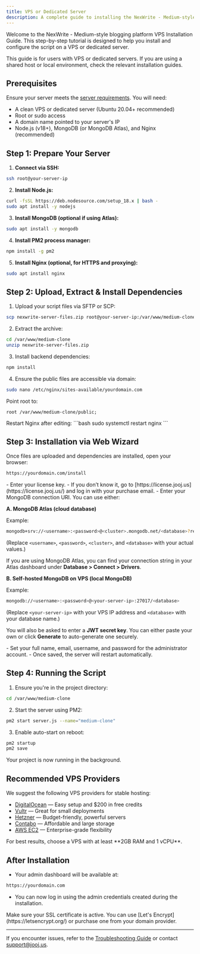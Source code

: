 ```yaml
---
title: VPS or Dedicated Server
description: A complete guide to installing the NexWrite - Medium-style blogging platform script on your VPS or dedicated server, including setup, license activation, and database configuration.
---
```


Welcome to the NexWrite - Medium-style blogging platform VPS Installation Guide. This step-by-step tutorial is designed to help you install and configure the script on a VPS or dedicated server.

<Note>
  This guide is for users with VPS or dedicated servers. If you are using a shared host or local environment, check the relevant installation guides.
</Note>

## Prerequisites

Ensure your server meets the [server requirements](/get-started/server-requirements). You will need:

- A clean VPS or dedicated server (Ubuntu 20.04+ recommended)
- Root or sudo access
- A domain name pointed to your server's IP
- Node.js (v18+), MongoDB (or MongoDB Atlas), and Nginx (recommended)

## Step 1: Prepare Your Server

1. **Connect via SSH:**
```bash
ssh root@your-server-ip
```

2. **Install Node.js:**
```bash
curl -fsSL https://deb.nodesource.com/setup_18.x | bash -
sudo apt install -y nodejs
```

3. **Install MongoDB (optional if using Atlas):**
```bash
sudo apt install -y mongodb
```

4. **Install PM2 process manager:**
```bash
npm install -g pm2
```

5. **Install Nginx (optional, for HTTPS and proxying):**
```bash
sudo apt install nginx
```

## Step 2: Upload, Extract & Install Dependencies

1. Upload your script files via SFTP or SCP:
```bash
scp nexwrite-server-files.zip root@your-server-ip:/var/www/medium-clone
```

2. Extract the archive:
```bash
cd /var/www/medium-clone
unzip nexwrite-server-files.zip
```

3. Install backend dependencies:
```bash
npm install
```

4. Ensure the public files are accessible via domain:
```bash
sudo nano /etc/nginx/sites-available/yourdomain.com
```
Point root to:
```nginx
root /var/www/medium-clone/public;
```

<Note>
  Restart Nginx after editing:
```bash
sudo systemctl restart nginx
```
</Note>

## Step 3: Installation via Web Wizard

Once files are uploaded and dependencies are installed, open your browser:

```txt
https://yourdomain.com/install
```

<Steps>
<Step title="License Activation">
- Enter your license key.
- If you don’t know it, go to [https://license.jooj.us](https://license.jooj.us/) and log in with your purchase email.
</Step>

<Step title="Database Configuration">
- Enter your MongoDB connection URI. You can use either:

**A. MongoDB Atlas (cloud database)**

Example:
```bash
mongodb+srv://<username>:<password>@<cluster>.mongodb.net/<database>?retryWrites=true&w=majority
```
(Replace `<username>`, `<password>`, `<cluster>`, and `<database>` with your actual values.)

If you are using MongoDB Atlas, you can find your connection string in your Atlas dashboard under **Database > Connect > Drivers**.

**B. Self-hosted MongoDB on VPS (local MongoDB)**

Example:
```bash
mongodb://<username>:<password>@<your-server-ip>:27017/<database>
```
(Replace `<your-server-ip>` with your VPS IP address and `<database>` with your database name.)

You will also be asked to enter a **JWT secret key**. You can either paste your own or click **Generate** to auto-generate one securely.
</Step>

<Step title="Create Admin">
- Set your full name, email, username, and password for the administrator account.
- Once saved, the server will restart automatically.
</Step>
</Steps>

## Step 4: Running the Script

1. Ensure you're in the project directory:
```bash
cd /var/www/medium-clone
```

2. Start the server using PM2:
```bash
pm2 start server.js --name="medium-clone"
```

3. Enable auto-start on reboot:
```bash
pm2 startup
pm2 save
```

Your project is now running in the background.

## Recommended VPS Providers

We suggest the following VPS providers for stable hosting:

- [DigitalOcean](https://m.do.co/c/084136521a6a) — Easy setup and $200 in free credits
- [Vultr](https://www.vultr.com/?ref=9690154) — Great for small deployments
- [Hetzner](https://www.hetzner.com/) — Budget-friendly, powerful servers
- [Contabo](https://contabo.com) — Affordable and large storage
- [AWS EC2](https://aws.amazon.com/) — Enterprise-grade flexibility

<Note>
  For best results, choose a VPS with at least **2GB RAM and 1 vCPU**.
</Note>

## After Installation

- Your admin dashboard will be available at:
```txt
https://yourdomain.com
```
- You can now log in using the admin credentials created during the installation.

<Tip>
  Make sure your SSL certificate is active. You can use [Let's Encrypt](https://letsencrypt.org/) or purchase one from your domain provider.
</Tip>

---

If you encounter issues, refer to the [Troubleshooting Guide](/get-started/installation/troubleshooting) or contact [support@jooj.us](mailto:support@jooj.us).


